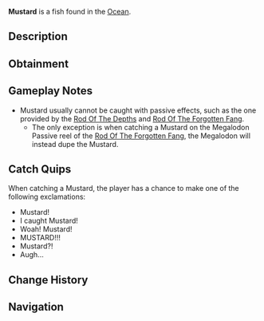 {{FishInfobox
|image          = Mustard.png
|rarity         = Secret
|sea            = First Sea
|location       = [[Ocean]]
|sublocation    = 
|sources        = Fishing Rod
|nopassive      = 1
|radar_location = 
|xp             = 7000
|weather        = Rain
|time           = 
|season         = Summer
|bait           = Seaweed
|base_weight    = 4
|base_value     = 19000
|weight_range   = 3
|base_chance    = 0.004
|base_resil     = 45
}}
'''Mustard''' is a {{Rarity|Secret}} fish found in the [[Ocean]].

== Description ==
{{Description|A bulbous and rotund yellow pufferfish.|Bestiary Entry}}

== Obtainment ==
{{Fish Availability|
Atlantis/Surrounding Ocean
Lucky Event/Blarney McBreeze
Lucky Event/O'Mango Goldgrin
Lucky Event/Plumrick O'Luck
Lucky Event/Rowdy McCharm
Lucky Event/Sunny O'Coin
Ocean
Ocean/Deep Ocean
Orca Migration/Ancient
Orca Migration/Normal
Whale Migration/Moby
Whale Migration/Normal
|top_rods      = 
Leviathan's Fang Rod\1200.57\5363.07;
Trident Rod\1084.02\5377.87;
Ethereal Prism Rod\1019.83\3737.13;
Free Spirit Rod\1014.79\5034.38;
No-Life Rod\994.36\4087;
Flimsy Rod\741.69\3949.48;
Training Rod\721.45\4184.91;
Lucky Rod\641.62\3198.69;
Adventurer's Rod\538.96\2748.18;
Seraphic Rod\991.12\3853.92;
Rod Of The Forgotten Fang\928.16\3808.78;
Challenger's Rod\903.87\3708.99;
Rod Of The Depths\836.91\3589.79;
Zeus Rod\826.64\3477.81;
Rod Of The Exalted One\817.51\3613.37;
Verdant Shear Rod\814.4\3499.41;
Blazebringer Rod\784.91\3315.93;
Depthseeker Rod\749.46\3275.46;
Avalanche Rod\676.21\2972.38;
Volcanic Rod\644.13\2750.58;
Steady Rod\263.33\1282.17
|recommended   = Trident Rod
}}

== Gameplay Notes ==
* Mustard usually cannot be caught with passive effects, such as the one provided by the [[Rod Of The Depths]] and [[Rod Of The Forgotten Fang]].
** The only exception is when catching a Mustard on the Megalodon Passive reel of the [[Rod Of The Forgotten Fang]], the Megalodon will instead dupe the Mustard.

== Catch Quips ==
When catching a Mustard, the player has a chance to make one of the following exclamations:
* Mustard!
* I caught Mustard!
* Woah! Mustard!
* MUSTARD!!!
* Mustard?!
* Augh...

== Change History ==
{{Change History|{{subst:Current Version}}}}

== Navigation ==
{{Fish Navbox|Ocean}}